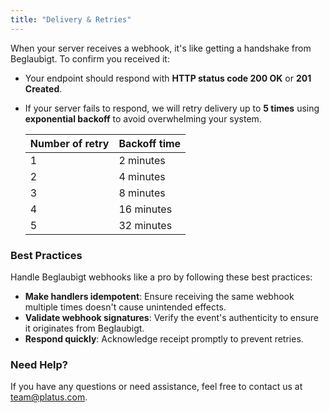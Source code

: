 ```yaml
---
title: "Delivery & Retries"
---
```


When your server receives a webhook, it's like getting a handshake from Beglaubigt. To confirm you received it:

- Your endpoint should respond with **HTTP status code 200 OK** or **201 Created**.
- If your server fails to respond, we will retry delivery up to **5 times** using **exponential backoff** to avoid overwhelming your system.

  | Number of retry | Backoff time |
  | --------------- | ------------ |
  | 1               | 2 minutes    |
  | 2               | 4 minutes    |
  | 3               | 8 minutes    |
  | 4               | 16 minutes   |
  | 5               | 32 minutes   |

### Best Practices

Handle Beglaubigt webhooks like a pro by following these best practices:

- **Make handlers idempotent**: Ensure receiving the same webhook multiple times doesn't cause unintended effects.
- **Validate webhook signatures**: Verify the event's authenticity to ensure it originates from Beglaubigt.
- **Respond quickly**: Acknowledge receipt promptly to prevent retries.

### Need Help?

If you have any questions or need assistance, feel free to contact us at [team@platus.com](mailto:team@platus.com).